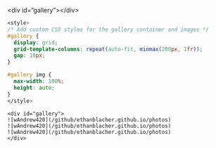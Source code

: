 \<div id="gallery"\>\</div\>

```css
<style>
/* Add custom CSS styles for the gallery container and images */
#gallery {
  display: grid;
  grid-template-columns: repeat(auto-fit, minmax(200px, 1fr));
  gap: 10px;
}

#gallery img {
  max-width: 100%;
  height: auto;
}
</style>

```

```         
<div id="gallery">
![wAndrew420](/github/ethanblacher.github.io/photos)
![wAndrew420](/github/ethanblacher.github.io/photos)
![wAndrew420](/github/ethanblacher.github.io/photos)
</div>
```
